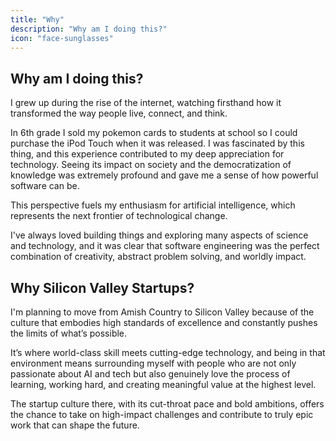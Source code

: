 ```yaml
---
title: "Why"
description: "Why am I doing this?"
icon: "face-sunglasses"
---
```


## Why am I doing this?

I grew up during the rise of the internet, watching firsthand how it transformed the way people live, connect, and think.

In 6th grade I sold my pokemon cards to students at school so I could purchase the iPod Touch when it was released. I was fascinated by this thing, and this experience contributed to my deep appreciation for technology. Seeing its impact on society and the democratization of knowledge was extremely profound and gave me a sense of how powerful software can be.

This perspective fuels my enthusiasm for artificial intelligence, which represents the next frontier of technological change.

I've always loved building things and exploring many aspects of science and technology, and it was clear that software engineering was the perfect combination of creativity, abstract problem solving, and worldly impact.

## Why Silicon Valley Startups?

I'm planning to move from Amish Country to Silicon Valley because of the culture that embodies high standards of excellence and constantly pushes the limits of what’s possible.

It’s where world-class skill meets cutting-edge technology, and being in that environment means surrounding myself with people who are not only passionate about AI and tech but also genuinely love the process of learning, working hard, and creating meaningful value at the highest level.

The startup culture there, with its cut-throat pace and bold ambitions, offers the chance to take on high-impact challenges and contribute to truly epic work that can shape the future.
